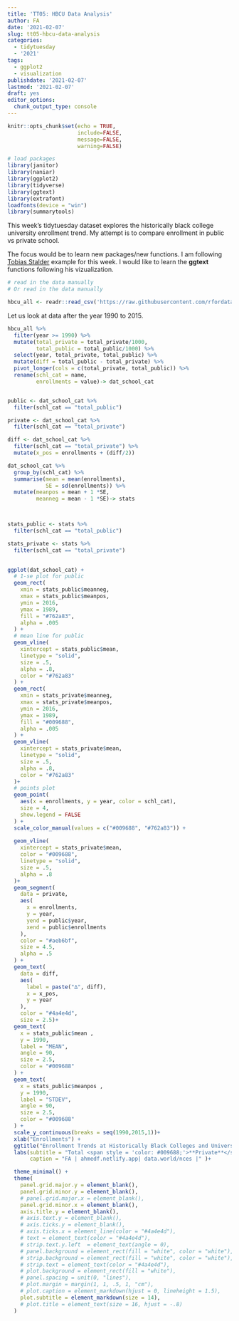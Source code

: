 ```yaml
---
title: 'TT05: HBCU Data Analysis'
author: FA
date: '2021-02-07'
slug: tt05-hbcu-data-analysis
categories:
  - tidytuesday
  - '2021'
tags:
  - ggplot2
  - visualization
publishdate: '2021-02-07'
lastmod: '2021-02-07'
draft: yes
editor_options: 
  chunk_output_type: console
---
```




```r
knitr::opts_chunk$set(echo = TRUE,
                      include=FALSE, 
                      message=FALSE, 
                      warning=FALSE)

```

```r
# load packages
library(janitor)
library(naniar)
library(ggplot2)
library(tidyverse)
library(ggtext)
library(extrafont)
loadfonts(device = "win")
library(summarytools)
```


This week's tidytuesday dataset explores the historically black college university enrollment trend.  My attempt is to compare enrollment in public vs private school. 

The focus would be to learn new packages/new functions.  I am following [Tobias Stalder](https://twitter.com/toeb18/status/1358062456048910338/photo/1) example for this week.  I would like to learn the **ggtext** functions following his vizualization.

```r
# read in the data manually
# Or read in the data manually

hbcu_all <- readr::read_csv('https://raw.githubusercontent.com/rfordatascience/tidytuesday/master/data/2021/2021-02-02/hbcu_all.csv') %>% clean_names()

```

Let us look at data after the year 1990 to 2015.  



```r

hbcu_all %>% 
  filter(year >= 1990) %>% 
  mutate(total_private = total_private/1000,
         total_public = total_public/1000) %>% 
  select(year, total_private, total_public) %>% 
  mutate(diff = total_public - total_private) %>%
  pivot_longer(cols = c(total_private, total_public)) %>% 
  rename(schl_cat = name,
         enrollments = value)-> dat_school_cat


public <- dat_school_cat %>%
  filter(schl_cat == "total_public")

private <- dat_school_cat %>%
  filter(schl_cat == "total_private")

diff <- dat_school_cat %>%
  filter(schl_cat == "total_private") %>%
  mutate(x_pos = enrollments + (diff/2))

```


```r
dat_school_cat %>%
  group_by(schl_cat) %>%
  summarise(mean = mean(enrollments),
            SE = sd(enrollments)) %>%
  mutate(meanpos = mean + 1 *SE,
         meanneg = mean - 1 *SE)-> stats



stats_public <- stats %>%
  filter(schl_cat == "total_public")

stats_private <- stats %>%
  filter(schl_cat == "total_private")
  

```



```r

ggplot(dat_school_cat) +
  # 1-se plot for public
  geom_rect(
    xmin = stats_public$meanneg,
    xmax = stats_public$meanpos,
    ymin = 2016,
    ymax = 1989,
    fill = "#762a83",
    alpha = .005
  ) +
  # mean line for public
  geom_vline(
    xintercept = stats_public$mean,
    linetype = "solid",
    size = .5,
    alpha = .8,
    color = "#762a83"
  ) +
  geom_rect(
    xmin = stats_private$meanneg,
    xmax = stats_private$meanpos,
    ymin = 2016,
    ymax = 1989,
    fill = "#009688",
    alpha = .005
  ) +
  geom_vline(
    xintercept = stats_private$mean,
    linetype = "solid",
    size = .5,
    alpha = .8,
    color = "#762a83"
  )+
  # points plot
  geom_point(
    aes(x = enrollments, y = year, color = schl_cat),
    size = 4,
    show.legend = FALSE
  ) +
  scale_color_manual(values = c("#009688", "#762a83")) +
  
  geom_vline(
    xintercept = stats_private$mean,
    color = "#009688",
    linetype = "solid",
    size = .5,
    alpha = .8
  )+
  geom_segment(
    data = private,
    aes(
      x = enrollments,
      y = year,
      yend = public$year,
      xend = public$enrollments
    ),
    color = "#aeb6bf",
    size = 4.5,
    alpha = .5
  ) +
  geom_text(
    data = diff,
    aes(
      label = paste("∆", diff),
      x = x_pos,
      y = year
    ),
    color = "#4a4e4d",
    size = 2.5)+
  geom_text(
    x = stats_public$mean ,
    y = 1990,
    label = "MEAN",
    angle = 90,
    size = 2.5,
    color = "#009688"
  ) +
  geom_text(
    x = stats_public$meanpos ,
    y = 1990,
    label = "STDEV",
    angle = 90,
    size = 2.5,
    color = "#009688"
  ) +
  scale_y_continuous(breaks = seq(1990,2015,1))+
  xlab("Enrollments") +
  ggtitle("Enrollment Trends at Historically Black Colleges and Universities") +
  labs(subtitle = "Total <span style = 'color: #009688;'>**Private**</span> vs. <span style = 'color: #762a83;'> **Public**</span> Enrollment",
       caption = "FA | ahmedf.netlify.app| data.world/nces |" )+

  theme_minimal() +
  theme(
    panel.grid.major.y = element_blank(),
    panel.grid.minor.y = element_blank(),
    # panel.grid.major.x = element_blank(),
    panel.grid.minor.x = element_blank(),
    axis.title.y = element_blank(),
    # axis.text.y = element_blank(),
    # axis.ticks.y = element_blank(),
    # axis.ticks.x = element_line(color = "#4a4e4d"),
    # text = element_text(color = "#4a4e4d"),
    # strip.text.y.left  = element_text(angle = 0),
    # panel.background = element_rect(fill = "white", color = "white"),
    # strip.background = element_rect(fill = "white", color = "white"),
    # strip.text = element_text(color = "#4a4e4d"),
    # plot.background = element_rect(fill = "white"),
    # panel.spacing = unit(0, "lines"),
    # plot.margin = margin(1, 1, .5, 1, "cm"),
    # plot.caption = element_markdown(hjust = 0, lineheight = 1.5),
    plot.subtitle = element_markdown(size = 14),
    # plot.title = element_text(size = 16, hjust = -.8)
  ) 

  
```

